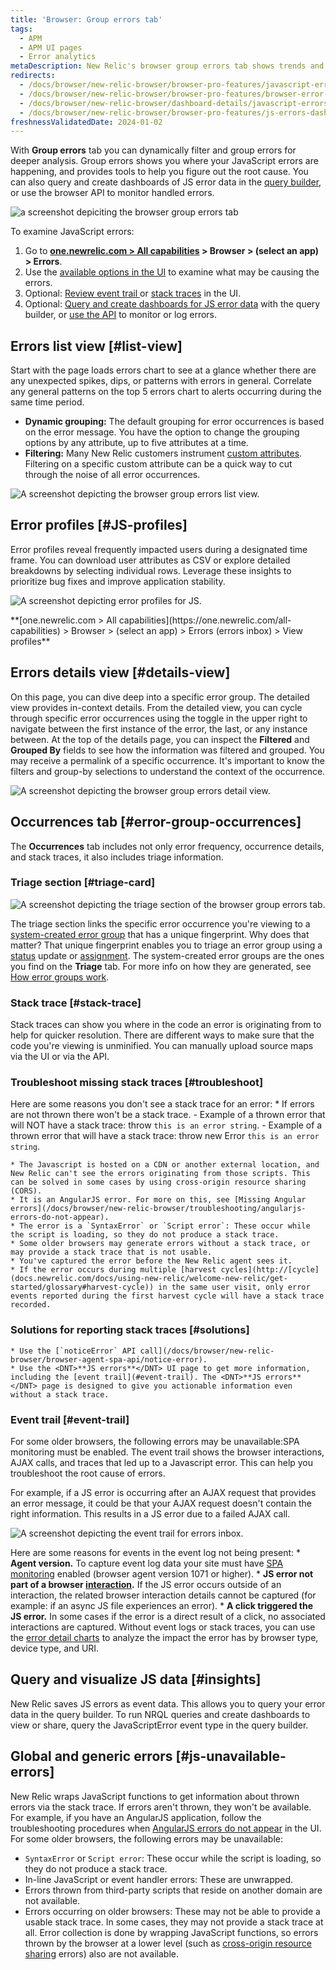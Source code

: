 ```yaml
---
title: 'Browser: Group errors tab'
tags:
  - APM
  - APM UI pages
  - Error analytics
metaDescription: New Relic's browser group errors tab shows trends and anomalies that help you compare and troubleshoot error events.
redirects:
  - /docs/browser/new-relic-browser/browser-pro-features/javascript-errors-page-detect-analyze-errors
  - /docs/browser/new-relic-browser/browser-pro-features/browser-error-profiles-find-error-causes
  - /docs/browser/new-relic-browser/dashboard-details/javascript-errors-dashboard
  - /docs/browser/new-relic-browser/browser-pro-features/js-errors-dashboard-examining-errors-over-time/
freshnessValidatedDate: 2024-01-02
---
```









With <DNT>**Group errors**</DNT> tab you can dynamically filter and group errors for deeper analysis. Group errors shows you where your JavaScript errors are happening, and provides tools to help you figure out the root cause. You can also query and create dashboards of JS error data in the [query builder](/docs/query-your-data/explore-query-data/query-builder/introduction-query-builder), or use the browser API to monitor handled errors.

<img
    title="browser group errors tab "
    alt="a screenshot depiciting the browser group errors tab"
    src={errorsinboxBrowserGroupErrorsTab}
/>

To examine JavaScript errors:
1. Go to <DNT>**[one.newrelic.com > All capabilities](https://one.newrelic.com/all-capabilities) > Browser > (select an app) > Errors**</DNT>.
2. Use the [available options in the UI](#ui-features) to examine what may be causing the errors.
3. Optional: [Review event trail ](#event-trail) or [stack traces](#stack-trace) in the UI.
4. Optional: [Query and create dashboards for JS error data](#insights) with the query builder, or [use the API](#api-logs) to monitor or log errors.

## Errors list view  [#list-view]

Start with the page loads errors chart to see at a glance whether there are any unexpected spikes, dips, or patterns with errors in general.
Correlate any general patterns on the top 5 errors chart to alerts occurring during the same time period.
* <DNT>**Dynamic grouping:**</DNT> The default grouping for error occurrences is based on the error message. You have the option to change the grouping options by any attribute, up to five attributes at a time.
* <DNT>**Filtering:**</DNT> Many New Relic customers instrument [custom attributes](/docs/data-apis/custom-data/custom-events/collect-custom-attributes/#enabling-custom). Filtering on a specific custom attribute can be a quick way to cut through the noise of all error occurrences. 

<img
    title="browser group errors list view"
    alt="A screenshot depicting the browser group errors list view. "
    src={errorsinboxBrowserErrorsListView}
/>

## Error profiles [#JS-profiles] 

Error profiles reveal frequently impacted users during a designated time frame. You can download user attributes as CSV or explore detailed breakdowns by selecting individual rows. Leverage these insights to prioritize bug fixes and improve application stability.

<img
    title="JS error profiles"
    alt="A screenshot depicting error profiles for JS."
    src={errorsinboxBrowserErrorProfiles}
/>
<figcaption>
<DNT>**[one.newrelic.com > All capabilities](https://one.newrelic.com/all-capabilities) > Browser > (select an app) > Errors (errors inbox) > View profiles**</DNT>
</figcaption>

## Errors details view  [#details-view]

On this page, you can dive deep into a specific error group. The detailed view provides in-context details.
From the detailed view, you can cycle through specific error occurrences using the toggle in the upper right to navigate between the first instance of the error, the last, or any instance between.
At the top of the details page, you can inspect the <DNT>**Filtered**</DNT> and <DNT>**Grouped By**</DNT> fields to see how the information was filtered and grouped. You may receive a permalink of a specific occurrence. It's important to know the filters and group-by selections to understand the context of the occurrence.

<img
    title="browser errors details view"
    alt="A screenshot depicting the browser group errors detail view. "
    src={errorsinboxBrowserErrorsDetailsView}
/>

## Occurrences tab [#error-group-occurrences]

The <DNT>**Occurrences**</DNT> tab includes not only error frequency, occurrence details, and stack traces, it also includes triage information. 

### Triage section [#triage-card]

<img
    title="errors inbox triage"
    alt="A screenshot depicting the triage section of the browser group errors tab."
    src={errorsinboxErrorsInboxTriageSection}
/>

The triage section links the specific error occurrence you're viewing to a [system-created error group](/docs/errors-inbox/errors-inbox/#groups) that has a unique fingerprint. Why does that matter? That unique fingerprint enables you to triage an error group using a [status](/docs/errors-inbox/errors-inbox/#status) update or [assignment](/docs/errors-inbox/errors-inbox/#assign). The system-created error groups are the ones you find on the <DNT>**Triage**</DNT> tab. For more info on how they are generated, see [How error groups work](/docs/errors-inbox/errors-inbox/#how-groups-work).

### Stack trace [#stack-trace]

Stack traces can show you where in the code an error is originating from to help for quicker resolution. There are different ways to make sure that the code you're viewing is unminified. You can manually upload source maps via the UI or via the API. 

### Troubleshoot missing stack traces [#troubleshoot]

Here are some reasons you don't see a stack trace for an error:
    * If errors are not thrown there won't be a stack trace. 
        - Example of a thrown error that will NOT have a stack trace: throw `this is an error string`.
        - Example of a thrown error that will  have a stack trace: throw new Error `this is an error string`.

    * The Javascript is hosted on a CDN or another external location, and New Relic can't see the errors originating from those scripts. This can be solved in some cases by using cross-origin resource sharing (CORS).
    * It is an AngularJS error. For more on this, see [Missing Angular errors](/docs/browser/new-relic-browser/troubleshooting/angularjs-errors-do-not-appear).
    * The error is a `SyntaxError` or `Script error`: These occur while the script is loading, so they do not produce a stack trace.
    * Some older browsers may generate errors without a stack trace, or may provide a stack trace that is not usable.
    * You've captured the error before the New Relic agent sees it.
    * If the error occurs during multiple [harvest cycles](http://[cycle](docs.newrelic.com/docs/using-new-relic/welcome-new-relic/get-started/glossary#harvest-cycle)) in the same user visit, only error events reported during the first harvest cycle will have a stack trace recorded.

### Solutions for reporting stack traces [#solutions]

    * Use the [`noticeError` API call](/docs/browser/new-relic-browser/browser-agent-spa-api/notice-error).
    * Use the <DNT>**JS errors**</DNT> UI page to get more information, including the [event trail](#event-trail). The <DNT>**JS errors**</DNT> page is designed to give you actionable information even without a stack trace.

### Event trail [#event-trail] 

For some older browsers, the following errors may be unavailable:SPA monitoring must be enabled. 
The event trail shows the browser interactions, AJAX calls, and traces that led up to a Javascript error. This can help you troubleshoot the root cause of errors.

For example, if a JS error is occurring after an AJAX request that provides an error message, it could be that your AJAX request doesn't contain the right information. This results in a JS error due to a failed AJAX call.

<img
    title="event trail errors inbox"
    alt="A screenshot depicting the event trail for errors inbox. "
    src={errorsinboxEventTrailforErrorsInbox}
/>

Here are some  reasons for events in the event log not being present:
    * <DNT>**Agent version.**</DNT> To capture event log data your site must have [SPA monitoring](/docs/browser/single-page-app-monitoring/get-started/install-single-page-app-monitoring-new-relic-browser) enabled (browser agent version 1071 or higher).
    * <DNT>**JS error not part of a browser [interaction](/docs/using-new-relic/welcome-new-relic/getting-started/glossary#interaction).**</DNT> If the JS error occurs outside of an interaction, the related browser interaction details cannot be captured (for example: if an async JS file experiences an error).
    * <DNT>**A click triggered the JS error.**</DNT> In some cases if the error is a direct result of a click, no associated interactions are captured.
      Without event logs or stack traces, you can use the [error detail charts](#error-details) to analyze the impact the error has by browser type, device type, and URI.


## Query and visualize JS data [#insights]
New Relic saves JS errors as event data. This allows you to query your error data in the query builder. To run NRQL queries and create dashboards to view or share, query the JavaScriptError event type in the query builder.

## Global and generic errors [#js-unavailable-errors]
New Relic wraps JavaScript functions to get information about thrown errors via the stack trace. If errors aren't thrown, they won't be available. For example, if you have an AngularJS application, follow the troubleshooting procedures when [AngularJS errors do not appear](/docs/browser/new-relic-browser/troubleshooting/angularjs-errors-do-not-appear) in the UI.
For some older browsers, the following errors may be unavailable:
* `SyntaxError` or `Script error`: These occur while the script is loading, so they do not produce a stack trace.
* In-line JavaScript or event handler errors: These are unwrapped.
* Errors thrown from third-party scripts that reside on another domain are not available.
* Errors occurring on older browsers: These may not be able to provide a usable stack trace. In some cases, they may not provide a stack trace at all.
Error collection is done by wrapping JavaScript functions, so errors thrown by the browser at a lower level (such as [cross-origin resource sharing](http://en.wikipedia.org/wiki/Cross-origin_resource_sharing) errors) also are not available.



